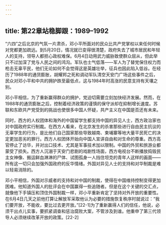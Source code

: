 ```yaml
---
---
---
```

title: 第22章站稳脚跟：1989–1992
---







“六四”之后北京的气氛一片肃杀，邓小平所面对的民众比共产党掌权以来任何时候对党都更加疏远。到5月20日，情况就已变得很清楚，政府失去了城市居民和年轻人的支持，领导人都担心政权难保。6月4日动用武力威胁致使群众屈从，但此举只不过加深了党与人民之间的鸿沟。军队也士气低落——军人为了替党保住权力而枪击无辜平民，他们无论如何不会觉得这是英雄壮举，征兵也因此陷入低谷。在经历了1988年的通货膨胀，胡耀邦之死和调动军队清空天安门广场这些事件之后，民众对邓小平和中共的拥护跌至最低点，这与1984年时高涨的民意支持有天壤之别。

邓小平相信，为了重新赢得群众的拥护，党迫切需要立刻加快经济发展。然而，在1988年的通货膨胀之后，控制着经济政策的谨慎的保守派却在抑制增长速度。苏联和东欧共产党受到的挑战也使很多中国人怀疑，共产主义在中国是否还有未来。

同时，西方的人权团体和海外的中国留学生都支持中国的异见人士，西方政治家也对中国政府实行制裁。在西方人看来，在北京发生的杀害那些进行自由民主抗议的无辜学生的行为，是比他们自己国家那些导致越南、柬埔寨等地大量平民死亡的决定更加恶劣的罪行。西方人权团体开始向中国人宣讲自由和对生命的尊重。西方高官停止了访华，并对出口技术、尤其是军事技术加以限制。中国的外贸和旅游业都蒙受了损失。西方人沉溺于天安门悲剧的戏剧性场面，西方电视台不断播放捣毁民主女神像、搬运鲜血淋淋的尸体、试图孤身一人挡住坦克的青年人这样的画面——所有这一切只会加强外国政府的反华情绪。外国对异见人士的支持和对华制裁是难以轻易消除的。

邓小平相信，外国对示威者的支持和对中国的制裁，使得在中国维持控制变得更加困难。他知道外国人的批评会在中国赢得一些追随者。但是在这个关键的交汇点，就像他下手镇压和顶住外国制裁一样，邓小平重新肯定了坚持对外开放的重要性。在6月4日几天之前他打算让解放军采取他认为必要的措施恢复秩序时就说过：“我们要开放，不能收，要比过去更开放。”[22-1]为了重新赢得人们的信任，他说，必须干出点儿实事，要抓紧调查和惩治腐败大案，不管涉及到谁。他重申了第三代领导人必须继续改革开放的政策。[22-2]